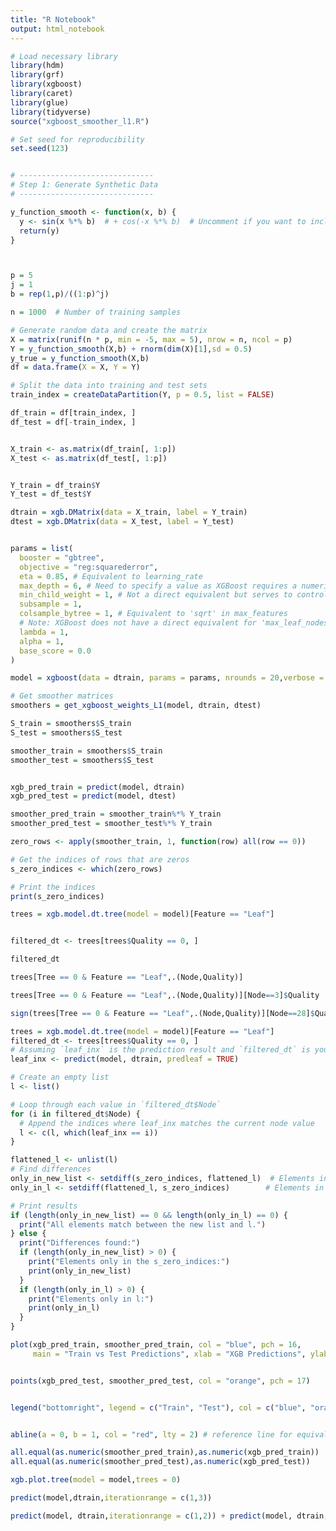 ```yaml
---
title: "R Notebook"
output: html_notebook
---
```




```r
# Load necessary library
library(hdm)
library(grf)
library(xgboost)
library(caret)
library(glue)
library(tidyverse)
source("xgboost_smoother_l1.R")

# Set seed for reproducibility
set.seed(123)


# ------------------------------
# Step 1: Generate Synthetic Data
# ------------------------------

y_function_smooth <- function(x, b) {
  y <- sin(x %*% b)  # + cos(-x %*% b)  # Uncomment if you want to include the cosine term
  return(y)
}



p = 5
j = 1
b = rep(1,p)/((1:p)^j)

n = 1000  # Number of training samples

# Generate random data and create the matrix
X = matrix(runif(n * p, min = -5, max = 5), nrow = n, ncol = p)
Y = y_function_smooth(X,b) + rnorm(dim(X)[1],sd = 0.5)
y_true = y_function_smooth(X,b)
df = data.frame(X = X, Y = Y)

# Split the data into training and test sets
train_index = createDataPartition(Y, p = 0.5, list = FALSE)

df_train = df[train_index, ]
df_test = df[-train_index, ]


X_train <- as.matrix(df_train[, 1:p])
X_test <- as.matrix(df_test[, 1:p])


Y_train = df_train$Y
Y_test = df_test$Y

dtrain = xgb.DMatrix(data = X_train, label = Y_train)
dtest = xgb.DMatrix(data = X_test, label = Y_test)



```

```r
params = list(
  booster = "gbtree",
  objective = "reg:squarederror",
  eta = 0.85, # Equivalent to learning_rate
  max_depth = 6, # Need to specify a value as XGBoost requires a numerical value
  min_child_weight = 1, # Not a direct equivalent but serves to control over-fitting
  subsample = 1,
  colsample_bytree = 1, # Equivalent to 'sqrt' in max_features
  # Note: XGBoost does not have a direct equivalent for 'max_leaf_nodes' and 'init'
  lambda = 1,
  alpha = 1,
  base_score = 0.0
)

model = xgboost(data = dtrain, params = params, nrounds = 20,verbose = 0)

# Get smoother matrices
smoothers = get_xgboost_weights_L1(model, dtrain, dtest)

S_train = smoothers$S_train
S_test = smoothers$S_test
```

```r
smoother_train = smoothers$S_train
smoother_test = smoothers$S_test


xgb_pred_train = predict(model, dtrain)
xgb_pred_test = predict(model, dtest)

smoother_pred_train = smoother_train%*% Y_train
smoother_pred_test = smoother_test%*% Y_train

```


```r
zero_rows <- apply(smoother_train, 1, function(row) all(row == 0))

# Get the indices of rows that are zeros
s_zero_indices <- which(zero_rows)

# Print the indices
print(s_zero_indices)
```

```r
trees = xgb.model.dt.tree(model = model)[Feature == "Leaf"]


filtered_dt <- trees[trees$Quality == 0, ]

filtered_dt

trees[Tree == 0 & Feature == "Leaf",.(Node,Quality)]

trees[Tree == 0 & Feature == "Leaf",.(Node,Quality)][Node==3]$Quality

sign(trees[Tree == 0 & Feature == "Leaf",.(Node,Quality)][Node==28]$Quality)
```
```r
trees = xgb.model.dt.tree(model = model)[Feature == "Leaf"]
filtered_dt <- trees[trees$Quality == 0, ]
# Assuming `leaf_inx` is the prediction result and `filtered_dt` is your filtered data frame
leaf_inx <- predict(model, dtrain, predleaf = TRUE)

# Create an empty list
l <- list()

# Loop through each value in `filtered_dt$Node`
for (i in filtered_dt$Node) {
  # Append the indices where leaf_inx matches the current node value
  l <- c(l, which(leaf_inx == i))
}

flattened_l <- unlist(l)
# Find differences
only_in_new_list <- setdiff(s_zero_indices, flattened_l)  # Elements in `new_list` but not in `flattened_l`
only_in_l <- setdiff(flattened_l, s_zero_indices)        # Elements in `flattened_l` but not in `new_list`

# Print results
if (length(only_in_new_list) == 0 && length(only_in_l) == 0) {
  print("All elements match between the new list and l.")
} else {
  print("Differences found:")
  if (length(only_in_new_list) > 0) {
    print("Elements only in the s_zero_indices:")
    print(only_in_new_list)
  }
  if (length(only_in_l) > 0) {
    print("Elements only in l:")
    print(only_in_l)
  }
}


```



```r
plot(xgb_pred_train, smoother_pred_train, col = "blue", pch = 16,
     main = "Train vs Test Predictions", xlab = "XGB Predictions", ylab = "Smoother Predictions")


points(xgb_pred_test, smoother_pred_test, col = "orange", pch = 17)


legend("bottomright", legend = c("Train", "Test"), col = c("blue", "orange"), pch = c(16, 17))


abline(a = 0, b = 1, col = "red", lty = 2) # reference line for equivalence

```

```r
all.equal(as.numeric(smoother_pred_train),as.numeric(xgb_pred_train))
all.equal(as.numeric(smoother_pred_test),as.numeric(xgb_pred_test))

```


```r
xgb.plot.tree(model = model,trees = 0)
```




```r
predict(model,dtrain,iterationrange = c(1,3))
```

```r
predict(model, dtrain,iterationrange = c(1,2)) + predict(model, dtrain,iterationrange = c(2,3))*model$params$eta
```

